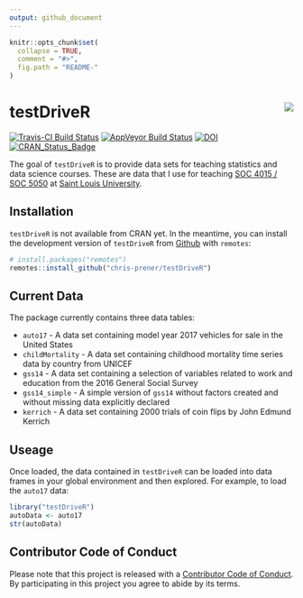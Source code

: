 ```yaml
---
output: github_document
---
```


<!-- README.md is generated from README.Rmd. Please edit that file -->

```r
knitr::opts_chunk$set(
  collapse = TRUE,
  comment = "#>",
  fig.path = "README-"
)
```

# testDriveR <img src="man/figures/logo.png" align="right" />

[![Travis-CI Build Status](https://travis-ci.org/chris-prener/testDriveR.svg?branch=master)](https://travis-ci.org/chris-prener/testDriveR)
[![AppVeyor Build Status](https://ci.appveyor.com/api/projects/status/github/chris-prener/testDriveR?branch=master&svg=true)](https://ci.appveyor.com/project/chris-prener/testDriveR)
[![DOI](https://zenodo.org/badge/95270521.svg)](https://zenodo.org/badge/latestdoi/95270521)
[![CRAN_Status_Badge](http://www.r-pkg.org/badges/version/testDriveR)](https://cran.r-project.org/package=testDriveR)

The goal of `testDriveR` is to provide data sets for teaching statistics and data science courses. These are data that I use for teaching [SOC 4015 / SOC 5050](https://slu-soc5050.github.io) at [Saint Louis University](https://slu.edu).

## Installation

`testDriveR` is not available from CRAN yet. In the meantime, you can install the development version of `testDriveR` from [Github](https://github.com/chris-prener/testDriveR) with `remotes`:

```r
# install.packages("remotes")
remotes::install_github("chris-prener/testDriveR")
```

## Current Data
The package currently contains three data tables:

* `auto17` - A data set containing model year 2017 vehicles for sale in the United States
* `childMortality` - A data set containing childhood mortality time series data by country from UNICEF
* `gss14` - A data set containing a selection of variables related to work and education from the 2016 General Social Survey
* `gss14_simple` - A simple version of `gss14` without factors created and without missing data explicitly declared
* `kerrich` - A data set containing 2000 trials of coin flips by John Edmund Kerrich

## Useage
Once loaded, the data contained in `testDriveR` can be loaded into data frames in your global environment and then explored. For example, to load the `auto17` data:

```r
library("testDriveR")
autoData <- auto17
str(autoData)
```

## Contributor Code of Conduct
Please note that this project is released with a [Contributor Code of Conduct](.github/CODE_OF_CONDUCT.md). By participating in this project you agree to abide by its terms.
